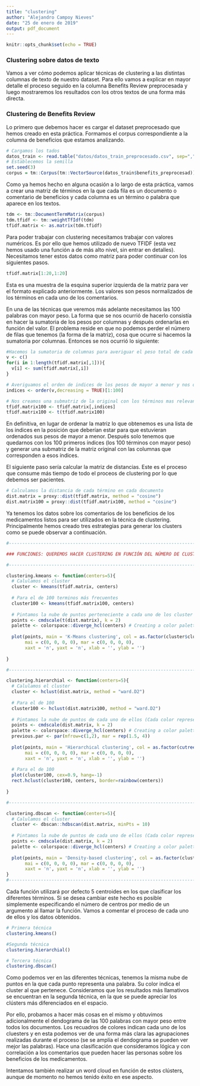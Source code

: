 ```yaml
---
title: "clustering"
author: "Alejandro Campoy Nieves"
date: "25 de enero de 2019"
output: pdf_document
---
```


```r
knitr::opts_chunk$set(echo = TRUE)
```

### Clustering sobre datos de texto

Vamos a ver cómo podemos aplicar técnicas de clustering a las distintas columnas de texto de nuestro dataset. Para ello vamos a explicar en mayor detalle el proceso seguido en la columna Benefits Review preprocesada y luego mostraremos los resultados con los otros textos de una forma más directa.

### Clustering de Benefits Review

Lo primero que debemos hacer es cargar el dataset preprocesado que hemos creado en esta práctica. Formamos el corpus correspondiente a la columna de beneficios que estamos analizando.

```r
# Cargamos los tados
datos_train <- read.table("datos/datos_train_preprocesado.csv", sep=",", comment.char="",quote = "\"", header=TRUE)
# Establecemos la semilla
set.seed(3)
corpus = tm::Corpus(tm::VectorSource(datos_train$benefits_preprocesad))

```

Como ya hemos hecho en alguna ocasión a lo largo de esta práctica, vamos a crear una matriz de términos en la que cada fila es un documento o comentario de beneficios y cada columna es un término o palabra que aparece en los textos.

```r
tdm <- tm::DocumentTermMatrix(corpus)
tdm.tfidf <- tm::weightTfIdf(tdm)
tfidf.matrix <- as.matrix(tdm.tfidf)
```

Para poder trabajar con clustering necesitamos trabajar con valores numéricos. Es por ello que hemos utilizado de nuevo TFIDF (esta vez hemos usado una función a de más alto nivel, sin entrar en detalles). Necesitamos tener estos datos como matriz para poder continuar con los siguientes pasos.


```r
tfidf.matrix[1:20,1:20]

```

Esta es una muestra de la esquina superior izquierda de la matriz para ver el formato explicado anteriormente. Los valores son pesos normalizados de los términos en cada uno de los comentarios.

En una de las técnicas que veremos más adelante necesitamos las 100 palabras con mayor peso. La forma que se nos ocurrió de hacerlo consistía en hacer la sumatoria de los pesos por columnas y después ordenarlas en función del valor. El problema reside en que no podemos perder el número de filas que tenemos (la forma de la matriz), cosa que ocurre si hacemos la sumatoria por columnas. Entonces se nos ocurrió lo siguiente:

```r

#Hacemos la sumatoria de columnas para averiguar el peso total de cada término.
v <- c()
for(i in 1:length(tfidf.matrix[,1])){
  v[i] <- sum(tfidf.matrix[,i])
}

# Averiguamos el orden de indices de los pesos de mayor a menor y nos quedamos con los 100 mas grandes.
indices <- order(v,decreasing = TRUE)[1:100]

# Nos creamos una submatriz de la original con los términos mas relevantes.
tfidf.matrix100 <- tfidf.matrix[,indices]
tfidf.matrix100 <- t(tfidf.matrix100)
```

En definitiva, en lugar de ordenar la matriz lo que obtenemos es una lista de los indices en la posición que deberían estar para que estuvieran ordenados sus pesos de mayor a menor. Después solo tenemos que quedarnos con los 100 primeros índices (los 100 términos con mayor peso) y generar una submatriz de la matriz original con las columnas que corresponden a esos índices.

El siguiente paso sería calcular la matriz de distancias. Este es el proceso que consume más tiempo de todo el proceos de clustering por lo que debemos ser pacientes.


```r

# Calculamos la distancia de cada término en cada documento
dist.matrix = proxy::dist(tfidf.matrix, method = "cosine")
dist.matrix100 = proxy::dist(tfidf.matrix100, method = "cosine")
```

Ya tenemos los datos sobre los comentarios de los beneficios de los medicamentos listos para ser utilizados en la técnica de clustering. Principalmente hemos creado tres estrategias para generar los clusters como se puede observar a continuación.

```r
#------------------------------------------------------------------------------------------------#

### FUNCIONES: QUEREMOS HACER CLUSTERING EN FUNCIÓN DEL NÚMERO DE CLUSTERS QUE DESEEMOS.

#------------------------------------------------------------------------------------------------#

clustering.kmeans <- function(centers=5){
  # Calulamos el cluster
  cluster <- kmeans(tfidf.matrix, centers) 
  
  # Para el de 100 terminos más frecuentes
  cluster100 <- kmeans(tfidf.matrix100, centers) 
  
  # Pintamos la nube de puntos perteneciente a cada uno de los cluster (cada color es un cluster)
  points <- cmdscale(t(dist.matrix), k = 2) 
  palette <- colorspace::diverge_hcl(centers) # Creating a color palette 
  
  plot(points, main = 'K-Means clustering', col = as.factor(cluster$cluster), 
       mai = c(0, 0, 0, 0), mar = c(0, 0, 0, 0), 
       xaxt = 'n', yaxt = 'n', xlab = '', ylab = '') 
  
}

#------------------------------------------------------------------------------------------------#

clustering.hierarchial <- function(centers=5){
  # Calulamos el cluster
  cluster <- hclust(dist.matrix, method = "ward.D2") 
  
  # Para el de 100
  cluster100 <- hclust(dist.matrix100, method = "ward.D2")
  
  # Pintamos la nube de puntos de cada uno de ellos (Cada color representa un cluster distinto)
  points <- cmdscale(dist.matrix, k = 2) 
  palette <- colorspace::diverge_hcl(centers) # Creating a color palette 
  previous.par <- par(mfrow=c(1,2), mar = rep(1.5, 4))
  
  plot(points, main = 'Hierarchical clustering', col = as.factor(cutree(cluster, k = centers)), 
       mai = c(0, 0, 0, 0), mar = c(0, 0, 0, 0),  
       xaxt = 'n', yaxt = 'n', xlab = '', ylab = '') 
  
  # Para el de 100
  plot(cluster100, cex=0.9, hang=-1)
  rect.hclust(cluster100, centers, border=rainbow(centers))
  
}

#------------------------------------------------------------------------------------------------#

clustering.dbscan <- function(centers=5){
  # Calulamos el cluster
  cluster <- dbscan::hdbscan(dist.matrix, minPts = 10)
  
  # Pintamos la nube de puntos de cada uno de ellos (Cada color representa un cluster distinto)
  points <- cmdscale(dist.matrix, k = 2) 
  palette <- colorspace::diverge_hcl(centers) # Creating a color palette 
  
  plot(points, main = 'Density-based clustering', col = as.factor(cluster$cluster), 
       mai = c(0, 0, 0, 0), mar = c(0, 0, 0, 0), 
       xaxt = 'n', yaxt = 'n', xlab = '', ylab = '') 
}
#------------------------------------------------------------------------------------------------#

```

Cada función utilizará por defecto 5 centroides en los que clasificar los diferentes términos. Si se desea cambiar este hecho es posible simplemente especificando el número de centros por medio de un argumento al llamar la función. Vamos a comentar el proceso de cada uno de ellos y los datos obtenidos.

```r
# Primera técnica
clustering.kmeans()

```

```r
#Segunda técnica
clustering.hierarchial()

```

```r
# Tercera técnica
clustering.dbscan()

```

Como podemos ver en las diferentes técnicas, tenemos la misma nube de puntos en la que cada punto representa una palabra. Su color indica el cluster al que pertenece. Consideramos que los resultados más llamativos se encuentran en la segunda técnica, en la que se puede apreciar los clústers más diferenciados en el espacio.

Por ello, probamos a hacer más cosas en el mismo y obtuvimos adicionalmente el dendograma de las 100 palabras con mayor peso entre todos los documentos. Los recuadros de colores indican cada uno de los cluesters y en esta podemos ver de una forma más clara las agrupaciones realizadas durante el proceso (se se amplía el dendograma se pueden ver mejor las palabras). Hace una clasificación que consideramos lógica y con correlación a los comentarios que pueden hacer las personas sobre los beneficios de los medicamentos. 

Intentamos también realizar un word cloud en función de estos clústers, aunque de momento no hemos tenido éxito en ese aspecto.



